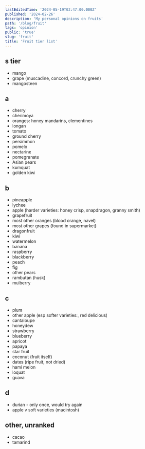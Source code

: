 ```yaml
---
lastEditedTime: '2024-05-19T02:47:00.000Z'
published: '2024-02-26'
description: 'My personal opinions on fruits'
path: '/blog/fruit'
tags: 'opinion'
public: 'true'
slug: 'fruit'
title: 'Fruit tier list'
---
```



## s tier

- mango
- grape (muscadine, concord, crunchy green)
- mangosteen

## a

- cherry
- cherimoya
- oranges: honey mandarins, clementines
- longan
- tomato
- ground cherry
- persimmon
- pomelo 
- nectarine
- pomegranate 
- Asian pears
- kumquat 
- golden kiwi

## b

- pineapple
- lychee 
- apple (harder varieties: honey crisp, snapdragon, granny smith)
- grapefruit
- most other oranges (blood orange, navel)
- most other grapes (found in supermarket)
- dragonfruit
- kiwi
- watermelon
- banana
- raspberry 
- blackberry
- peach
- fig
- other pears
- rambutan (husk)
- mulberry

## c

- plum
- other apple (esp softer varieties:, red delicious)
- cantaloupe
- honeydew
- strawberry
- blueberry
- apricot
- papaya
- star fruit
- coconut (fruit itself)
- dates (ripe fruit, not dried)
- hami melon
- loquat
- guava

## d

- durian - only once, would try again
- apple v soft varieties (macintosh)

## other, unranked

- cacao
- tamarind
